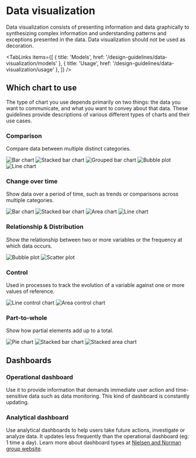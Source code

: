 
# Data visualization

Data visualization consists of presenting information and data graphically to synthesizing complex information and understanding patterns and exceptions presented in the data. Data visualization should not be used as decoration.

<TabLinks
  items={[
    { title: 'Models', href: '/design-guidelines/data-visualization/models' },
    { title: 'Usage', href: '/design-guidelines/data-visualization/usage' },
  ]}
/>

## Which chart to use

The type of chart you use depends primarily on two things: the data you want to communicate, and what you want to convey about that data. These guidelines provide descriptions of various different types of charts and their use cases.

### Comparison

Compare data between multiple distinct categories.

![Bar chart](/image/bar.png) ![Stacked bar chart](/image/stacked-bar.png) ![Grouped bar chart](/image/grouped-bar.png) ![Bubble plot](/image/bubble-plot.png) ![Line chart](/image/line.png)

### Change over time

Show data over a period of time, such as trends or comparisons across multiple categories.

![Bar chart](/image/bar.png) ![Stacked bar chart](/image/stacked-bar.png) ![Area chart](/image/area.png) ![Line chart](/image/line.png)

### Relationship & Distribution

Show the relationship between two or more variables or the frequency at which data occurs.

![Bubble plot](/image/bubble-plot.png) ![Scatter plot](/image/scatter-plot.png)

### Control

Used in processes to track the evolution of a variable against one or more values of reference.

![Line control chart](/image/line-control.png) ![Area control chart](/image/area-control.png)

### Part-to-whole

Show how partial elements add up to a total.

![Pie chart](/image/pie.png) ![Stacked bar chart](/image/stacked-bar.png) ![Stacked area chart](/image/stacked-area.png)

## Dashboards

### Operational dashboard

Use it to provide information that demands immediate user action and time-sensitive data such as data monitoring. This kind of dashboard is constantly updating.

### Analytical dashboard

Use analytical dashboards to help users take future actions, investigate or analyze data. It updates less frequently than the operational dashboard (eg: 1 time a day). Learn more about dashboard types at [Nielsen and Norman group website](https://www.nngroup.com/articles/dashboards-preattentive/).
